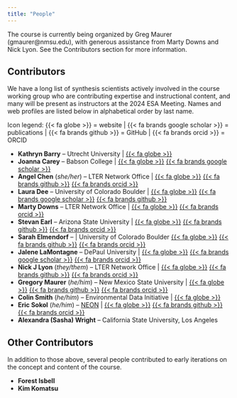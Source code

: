 ```yaml
---
title: "People"
---
```


The course is currently being organized by Greg Maurer (gmaurer@nmsu.edu), with generous assistance from Marty Downs and Nick Lyon. See the Contributors section for more information.

## Contributors

We have a long list of synthesis scientists actively involved in the course working group who are contributing expertise and instructional content, and many will be present as instructors at the 2024 ESA Meeting. Names and web profiles are listed below in alphabetical order by last name.

Icon legend: {{< fa globe >}} = website | {{< fa brands google scholar >}} = publications | {{< fa brands github >}} = GitHub | {{< fa brands orcid >}} = ORCID

- **Kathryn Barry** -- Utrecht University | [{{< fa globe >}}](https://www.uu.nl/staff/KEBarry)
- **Joanna Carey** -- Babson College | [{{< fa globe >}}](https://www.babson.edu/about/our-leaders-and-scholars/faculty-and-academic-divisions/faculty-profiles/joanna-carey.php) [{{< fa brands google scholar >}}](https://scholar.google.com/citations?user=n_HQZ7QAAAAJ&hl=en)
- **Angel Chen** (_she/her_) -- LTER Network Office | [{{< fa globe >}}](https://angelchen7.github.io/) [{{< fa brands github >}}](https://github.com/angelchen7/) [{{< fa brands orcid >}}](https://orcid.org/0000-0003-3515-6710)
- **Laura Dee** -- University of Colorado Boulder | [{{< fa globe >}}](https://www.lauraedee.com) [{{< fa brands google scholar >}}](https://scholar.google.com/citations?user=fkHAm5YAAAAJ&hl=en) [{{< fa brands github >}}](https://github.com/lauradee/)
- **Marty Downs** -- LTER Network Office | [{{< fa globe >}}](https://lternet.edu/) [{{< fa brands orcid >}}](https://orcid.org/0000-0003-2833-956X)
- **Stevan Earl** -- Arizona State University | [{{< fa globe >}}](https://sustainability-innovation.asu.edu/person/stevan-earl/) [{{< fa brands github >}}](https://github.com/srearl) [{{< fa brands orcid >}}](https://orcid.org/0000-0002-4465-452X)
- **Sarah Elmendorf** -- | University of Colorado Boulder [{{< fa globe >}}](https://www.colorado.edu/instaar/sarah-elmendorf) [{{< fa brands github >}}](https://github.com/scelmendorf/) [{{< fa brands orcid >}}](https://orcid.org/0000-0002-3007-8058)
- **Jalene LaMontagne** -- DePaul University | [{{< fa globe >}}](https://lamontagnelab.weebly.com/) [{{< fa brands google scholar >}}](https://scholar.google.com/citations?user=BSOec3pWk-0C&hl) [{{< fa brands orcid >}}](https://orcid.org/0000-0001-7713-8591)
- **Nick J Lyon** (_they/them_) -- LTER Network Office | [{{< fa globe >}}](https://njlyon0.github.io/) [{{< fa brands github >}}](https://github.com/njlyon0) [{{< fa brands orcid >}}](https://orcid.org/0000-0003-3905-1078)
- **Gregory Maurer** (_he/him_) -- New Mexico State University | [{{< fa globe >}}](https://greg.pronghorns.net/) [{{< fa brands github >}}](https://github.com/gremau) [{{< fa brands orcid >}}](https://orcid.org/0000-0002-3007-8058)
- **Colin Smith** (_he/him_) -- Environmental Data Initiative | [{{< fa globe >}}](https://limnology.wisc.edu/staff/smith-colin/)
- **Eric Sokol** (_he/him_) -- [NEON](https://www.neonscience.org/) | [{{< fa globe >}}](https://www.neonscience.org/person/eric-sokol) [{{< fa brands github >}}](https://github.com/sokole) [{{< fa brands orcid >}}](https://orcid.org/0000-0001-5923-0917)
- **Alexandra (Sasha) Wright** --  California State University, Los Angeles  

## Other Contributors

In addition to those above, several people contributed to early iterations on the concept and content of the course.

- **Forest Isbell**
- **Kim Komatsu**
